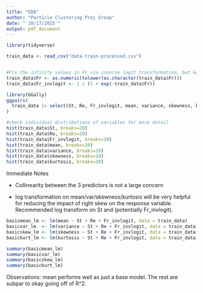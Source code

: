 ```yaml
---
title: "EDA"
author: "Particle Clustering Proj Group"
date: "`10/17/2025`"
output: pdf_document
---
```


```r
library(tidyverse)

train_data <- read_csv("data-train-processed.csv")


#Fix the infinity values in Fr via inverse logit transformation, but keep Fr as numeric
train_data$Fr <- as.numeric(tolower(as.character(train_data$Fr)))
train_data$Fr_invlogit <- 1 / (1 + exp(-train_data$Fr))


```

```r
library(GGally)
ggpairs(
  train_data |> select(St, Re, Fr_invlogit, mean, variance, skewness, kurtosis)
) 
```

```r
#check individual distributions of variables for more detail 
hist(train_data$St, breaks=20)
hist(train_data$Re, breaks=20)
hist(train_data$Fr_invlogit, breaks=20)
hist(train_data$mean, breaks=20)
hist(train_data$variance, breaks=20)
hist(train_data$skewness, breaks=20)
hist(train_data$kurtosis, breaks=20)
```

Immediate Notes

-   Collinearity between the 3 predictors is not a large concern

-   log transformation on mean/var/skewness/kurtosis will be very helpful for reducing the impact of right skew on the response variable. Recommended log transform on St and (potentially Fr_invlogit).

```r

basicmean_lm <- lm(mean ~ St + Re + Fr_invlogit, data = train_data)
basicvar_lm  <- lm(variance ~ St + Re + Fr_invlogit, data = train_data)
basicskew_lm <- lm(skewness ~ St + Re + Fr_invlogit, data = train_data)
basickurt_lm <- lm(kurtosis ~ St + Re + Fr_invlogit, data = train_data)

summary(basicmean_lm)
summary(basicvar_lm)
summary(basicskew_lm)
summary(basickurt_lm)

```

Observations: mean performs well as just a base model. The rest are subpar to okay going off of R\^2.

### 
